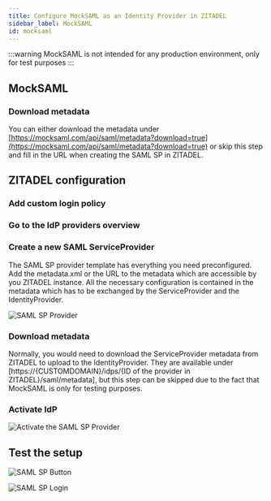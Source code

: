 ```yaml
---
title: Configure MockSAML as an Identity Provider in ZITADEL
sidebar_label: MockSAML
id: mocksaml
---
```



<Intro provider="MockSAML"/>

:::warning
MockSAML is not intended for any production environment, only for test purposes
:::

## MockSAML

### Download metadata

You can either download the metadata under [https://mocksaml.com/api/saml/metadata?download=true](https://mocksaml.com/api/saml/metadata?download=true) or skip this step and
fill in the URL when creating the SAML SP in ZITADEL.

## ZITADEL configuration

### Add custom login policy

<CustomLoginPolicy/>

### Go to the IdP providers overview

<IDPsOverview templates="SAML SP"/>

### Create a new SAML ServiceProvider

The SAML SP provider template has everything you need preconfigured.
Add the metadata.xml or the URL to the metadata which are accessible by you ZITADEL instance.
All the necessary configuration is contained in the metadata which has to be exchanged by the ServiceProvider and the IdentityProvider.

<GeneralConfigDescription provider_account="SAML account" />

![SAML SP Provider](/img/guides/zitadel_saml_create_provider.png)

### Download metadata

Normally, you would need to download the ServiceProvider metadata from ZITADEL to upload to the IdentityProvider.
They are available under [https://{CUSTOMDOMAIN}/idps/{ID of the provider in ZITADEL}/saml/metadata], but this step can be skipped due to the fact that MockSAML is only for testing purposes.

### Activate IdP

<Activate/>

![Activate the SAML SP Provider](/img/guides/zitadel_activate_saml.png)

## Test the setup

<TestSetup loginscreen="your SAML SP login"/>


![SAML SP Button](/img/guides/zitadel_login_saml.png)

![SAML SP Login](/img/guides/mocksaml_login.png)
